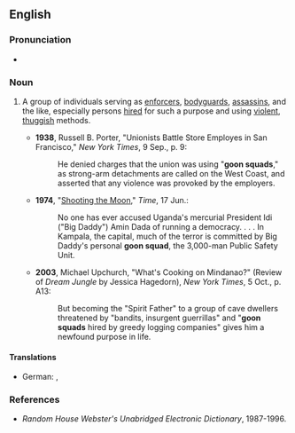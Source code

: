 ==English==

===Pronunciation===
* {{audio|en|en-au-goon squad.ogg|Audio (AU)}}

===Noun===
{{en-noun}}

# {{lb|en|chiefly|US|informal|derogatory|idiomatic}} A group of individuals serving as [[enforcer]]s, [[bodyguard]]s, [[assassin]]s, and the like, especially persons [[hired]] for such a purpose and using [[violent]], [[thuggish]] methods.
#* '''1938''', Russell B. Porter, "Unionists Battle Store Employes in San Francisco," ''New York Times'', 9 Sep., p. 9:
#*: He denied charges that the union was using "'''goon squads'''," as strong-arm detachments are called on the West Coast, and asserted that any violence was provoked by the employers.
#* '''1974''', "[http://www.time.com/time/magazine/article/0,9171,879328,00.html Shooting the Moon]," ''Time'', 17 Jun.:
#*: No one has ever accused Uganda's mercurial President Idi ("Big Daddy") Amin Dada of running a democracy. . . . In Kampala, the capital, much of the terror is committed by Big Daddy's personal '''goon squad''', the 3,000-man Public Safety Unit.
#* '''2003''', Michael Upchurch, "What's Cooking on Mindanao?" (Review of ''Dream Jungle'' by Jessica Hagedorn), ''New York Times'', 5 Oct., p. A13:
#*: But becoming the "Spirit Father" to a group of cave dwellers threatened by "bandits, insurgent guerrillas" and "'''goon squads''' hired by greedy logging companies" gives him a newfound purpose in life.

====Translations====
{{trans-top|a group of individuals serving as enforcers, bodyguards, and the like}}
* German: {{t+|de|Schlägertrupp|m}}, {{t|de|Schlägertruppe|f}}
{{trans-mid}}
{{trans-bottom}}

===References===
* ''Random House Webster's Unabridged Electronic Dictionary'', 1987-1996.